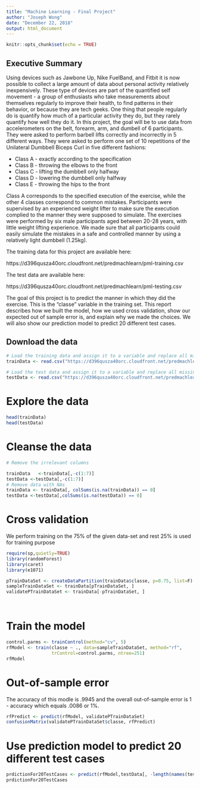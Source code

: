 ---
title: "Machine Learning - Final Project"
author: "Joseph Wong"
date: "December 22, 2018"
output: html_document
---

```{r setup, include=FALSE}
knitr::opts_chunk$set(echo = TRUE)
```

## Executive Summary 
Using devices such as Jawbone Up, Nike FuelBand, and Fitbit it is now possible to collect a large amount of data about personal activity relatively inexpensively. These type of devices are part of the quantified self movement - a group of enthusiasts who take measurements about themselves regularly to improve their health, to find patterns in their behavior, or because they are tech geeks. One thing that people regularly do is quantify how much of a particular activity they do, but they rarely quantify how well they do it. In this project, the goal will be to use data from accelerometers on the belt, forearm, arm, and dumbell of 6 participants. They were asked to perform barbell lifts correctly and incorrectly in 5 different ways. They were asked to perform one set of 10 repetitions of the Unilateral Dumbbell Biceps Curl in five different fashions:

* Class A - exactly according to the specification
* Class B - throwing the elbows to the front
* Class C - lifting the dumbbell only halfway
* Class D - lowering the dumbbell only halfway
* Class E - throwing the hips to the front

Class A corresponds to the specified execution of the exercise, while the other 4 classes correspond to common mistakes. Participants were supervised by an experienced weight lifter to make sure the execution complied to the manner they were supposed to simulate. The exercises were performed by six male participants aged between 20-28 years, with little weight lifting experience. We made sure that all participants could easily simulate the mistakes in a safe and controlled manner by using a relatively light dumbbell (1.25kg).

The training data for this project are available here:

https://d396qusza40orc.cloudfront.net/predmachlearn/pml-training.csv

The test data are available here:

https://d396qusza40orc.cloudfront.net/predmachlearn/pml-testing.csv

The goal of this project is to predict the manner in which they did the exercise. This is the "classe" variable in the training set. This report describes how we built the model, how we used cross validation, show our expected out of sample error is, and explain why we made the choices. We will also show our prediction model to predict 20 different test cases.

## Download the data
```{r download data}
# Load the training data and assign it to a variable and replace all missing values and #DIV/0! with "NA"
trainData <- read.csv("https://d396qusza40orc.cloudfront.net/predmachlearn/pml-training.csv", na.strings=c("NA","#DIV/0!", ""))

# Load the test data and assign it to a variable and replace all missing values and #Div/0! with "NA"
testData <- read.csv("https://d396qusza40orc.cloudfront.net/predmachlearn/pml-testing.csv", na.strings=c("NA","#DIV/0!", ""))

```

# Explore the data
```{r explore data}
head(trainData)
head(testData)
```

# Cleanse the data
```{r cleanse data}

# Remove the irrelevant columns

trainData   <-trainData[,-c(1:7)]
testData <-testData[,-c(1:7)]
# Remove data with NAs
trainData <- trainData[, colSums(is.na(trainData)) == 0]
testData <-testData[,colSums(is.na(testData)) == 0]
```

# Cross validation
We perform training on the 75% of the given data-set and rest 25% is used for training purpose
```{r partition data}
require(sp,quietly=TRUE) 
library(randomForest)
library(caret)
library(e1071)

pTrainDataSet <- createDataPartition(trainData$classe, p=0.75, list=F)
sampleTrainDataSet <- trainData[pTrainDataSet, ]
validatePTrainDataSet <- trainData[-pTrainDataSet, ]




```


# Train the model
```{r train model}
control.parms <- trainControl(method="cv", 5)
rfModel <- train(classe ~ ., data=sampleTrainDataSet, method="rf",
                 trControl=control.parms, ntree=251)
rfModel

```
# Out-of-sample error
The accuracy of this modle is .9945  and the overall out-of-sample error is 1 - accuracy which equals .0086 or 1%.
```{r out of sample error}
rfPredict <- predict(rfModel, validatePTrainDataSet)
confusionMatrix(validatePTrainDataSet$classe, rfPredict)

```

# Use prediction model to predict 20 different test cases
```{r predict test cases}
prdictionFor20TestCases <- predict(rfModel,testData[, -length(names(testData))])
prdictionFor20TestCases
```
 